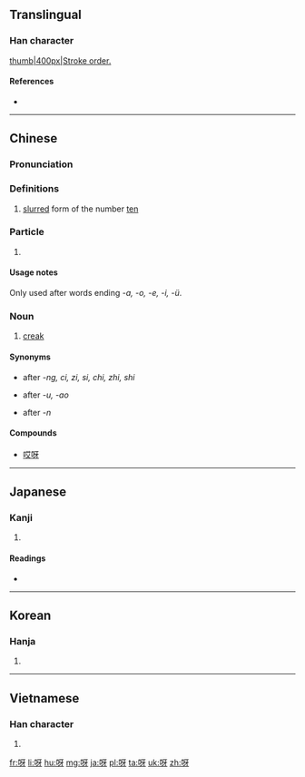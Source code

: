 ==Translingual==

===Han character===
[[image:呀-bw.png|thumb|400px|Stroke order.]]
{{Han char|rn=30|rad=口|as=04|sn=7|four=6104<sub>0</sub>|canj=口一女竹 (RMVH)|ids=⿰[[口]][[牙]]}}

====References====
* {{Han ref|kx=0180.080|dkj=03383|dj=0398.060|hdz=10587.120|uh=5440|ud=21568|bh=A772|bd=42866}}

----

==Chinese==
{{zh-forms}}

===Pronunciation===
{{zh-pron
|m=yā
|c=aa1,aa3,aa6
|mc=y
|oc=y
|ma=zh-yā.ogg
|cat=part,n,num
}}

===Definitions===
# {{context|Cantonese}} [[slur]]red form of the number [[ten]]

===Particle===
{{cmn-part|ts|pin=yā|pint=ya1}}

# {{non-gloss definition|sentence-final particle, Equivalent of {{zh-l|啊|a}}.}}

====Usage notes====
Only used after words ending  ''-a, -o, -e, -i, -ü''.

===Noun===
{{zh-noun|ts|pin=yā|pint=ya1}}

# {{context|onomatopoeia|lang=cmn}} [[creak]]

====Synonyms====
* {{zh-l|啊}} after ''-ng, ci, zi, si, chi, zhi, shi''
* {{zh-l|哇}} after ''-u, -ao''
* {{zh-l|哪}} after ''-n''

====Compounds====
* [[哎呀]]

----

==Japanese==

===Kanji===
{{ja-kanji|grade=|rs=口04}}

# {{defn|lang=ja|sort=口04}}

====Readings====
* {{ja-readings|on=[[が]] (ga), [[か]] (ka)|kun=[[あ]] (a), [[あつ]] (atsu)}}

----

==Korean==

===Hanja===
{{ko-hanja|hangeul=하|rv=ha|mr=ha}}

# {{defn|lang=ko|sort=口04}}

----

==Vietnamese==

===Han character===
{{vi-hantu|[[nha]], [[nhá]]|rs=口04}}

# {{defn|lang=vi|sort=口04}}

[[fr:呀]]
[[li:呀]]
[[hu:呀]]
[[mg:呀]]
[[ja:呀]]
[[pl:呀]]
[[ta:呀]]
[[uk:呀]]
[[zh:呀]]